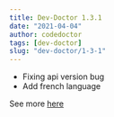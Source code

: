 ```yaml
---
title: Dev-Doctor 1.3.1
date: "2021-04-04"
author: codedoctor
tags: [dev-doctor]
slug: "dev-doctor/1-3-1"
---
```


- Fixing api version bug
- Add french language

See more [here](https://github.com/LinwoodDev/dev_doctor/releases/tag/v1.3.1)
